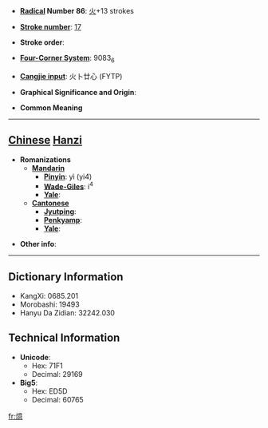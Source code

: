 * '''[[Wiktionary:Chinese radical index| Radical]] Number 86''': [[Wiktionary:Chinese radical index 火|火]]+13 strokes

* '''[[Wiktionary:Chinese total strokes index|Stroke number]]''': [[Wiktionary:Chinese total strokes index 17|17]]

* '''Stroke order''': 

* '''[[Wiktionary:Chinese four corner index|Four-Corner System]]''': 9083<sub>6</sub>

* '''[[Wiktionary:Chinese Cangjie index|Cangjie input]]''': 火卜廿心 (FYTP)

* '''Graphical Significance and Origin''': 

* '''Common Meaning'''

----

== [[Chinese]] [[Hanzi]] ==

* '''Romanizations'''
** '''[[Mandarin]]'''
*** '''[[Pinyin]]''': yì (yi4)
*** '''[[Wade-Giles]]''': i<sup>4</sup>
*** '''[[Yale]]''': 
** '''[[Cantonese]]'''
*** '''[[Jyutping]]''':
*** '''[[Penkyamp]]''': 
*** '''[[Yale]]''': 

* '''Other info''': 

----

== Dictionary Information ==

* KangXi: 0685.201
* Morobashi: 19493
* Hanyu Da Zidian: 32242.030

== Technical Information ==

* '''Unicode''':
** Hex: 71F1
** Decimal: 29169
* '''Big5''':
** Hex: ED5D
** Decimal: 60765

[[fr:燱]]